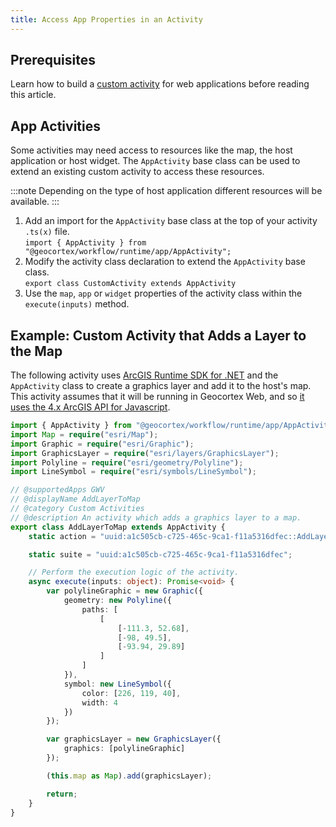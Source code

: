 ```yaml
---
title: Access App Properties in an Activity
---
```


## Prerequisites

Learn how to build a [custom activity](implement-custom-activity-web.mdx) for web applications before reading this article.

## App Activities

Some activities may need access to resources like the map, the host application or host widget. The `AppActivity` base class can be used to extend an existing custom activity to access these resources.

:::note
Depending on the type of host application different resources will be available.
:::

1. Add an import for the `AppActivity` base class at the top of your activity `.ts(x)` file.  
   `import { AppActivity } from "@geocortex/workflow/runtime/app/AppActivity";`
1. Modify the activity class declaration to extend the `AppActivity` base class.  
   `export class CustomActivity extends AppActivity`
1. Use the `map`, `app` or `widget` properties of the activity class within the `execute(inputs)` method.

## Example: Custom Activity that Adds a Layer to the Map

The following activity uses [ArcGIS Runtime SDK for .NET](integrating-the-esri-api-web.mdx) and the `AppActivity` class to create a graphics layer and add it to the host's map. This activity assumes that it will be running in Geocortex Web, and so [it uses the 4.x ArcGIS API for Javascript](integrating-the-esri-api-web.mdx#change-the-api-version-used-by-the-activity-sdk).

```typescript
import { AppActivity } from "@geocortex/workflow/runtime/app/AppActivity";
import Map = require("esri/Map");
import Graphic = require("esri/Graphic");
import GraphicsLayer = require("esri/layers/GraphicsLayer");
import Polyline = require("esri/geometry/Polyline");
import LineSymbol = require("esri/symbols/LineSymbol");

// @supportedApps GWV
// @displayName AddLayerToMap
// @category Custom Activities
// @description An activity which adds a graphics layer to a map.
export class AddLayerToMap extends AppActivity {
    static action = "uuid:a1c505cb-c725-465c-9ca1-f11a5316dfec::AddLayerToMap";

    static suite = "uuid:a1c505cb-c725-465c-9ca1-f11a5316dfec";

    // Perform the execution logic of the activity.
    async execute(inputs: object): Promise<void> {
        var polylineGraphic = new Graphic({
            geometry: new Polyline({
                paths: [
                    [
                        [-111.3, 52.68],
                        [-98, 49.5],
                        [-93.94, 29.89]
                    ]
                ]
            }),
            symbol: new LineSymbol({
                color: [226, 119, 40],
                width: 4
            })
        });

        var graphicsLayer = new GraphicsLayer({
            graphics: [polylineGraphic]
        });

        (this.map as Map).add(graphicsLayer);

        return;
    }
}
```

